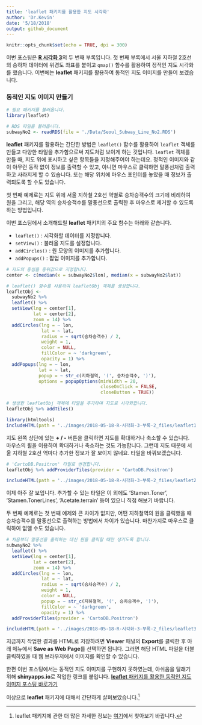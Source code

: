 ```yaml
---
title: 'leaflet 패키지를 활용한 지도 시각화'
author: 'Dr.Kevin'
date: '5/18/2018'
output: github_document
---
```


```r
knitr::opts_chunk$set(echo = TRUE, dpi = 300)
```

이번 포스팅은 [**R 시각화 3**](https://mrkevinna.github.io/R-%EC%8B%9C%EA%B0%81%ED%99%94-3/)의 두 번째 부록입니다. 첫 번째 부록에서 서울 지하철 2호선의 승하차 데이터에 위경도 좌표를 붙이고 `qmap()` 함수를 활용하여 정적인 지도 시각화를 했습니다. 이번에는 **leaflet** 패키지를 활용하여 동적인 지도 이미지를 만들어 보겠습니다.

### 동적인 지도 이미지 만들기 

```r
# 필요 패키지를 불러옵니다. 
library(leaflet)
```

```r
# RDS 파일을 불러옵니다. 
subwayNo2 <- readRDS(file = './Data/Seoul_Subway_Line_No2.RDS')
```

**leaflet** 패키지를 활용하는 간단한 방법은 `leaflet()` 함수를 활용하여 `leaflet` 객체를 만들고 다양한 타일을 추가함으로써 지도처럼 보이게 하는 것입니다. `leaflet` 객체를 만들 때, 지도 위에 표시하고 싶은 항목들을 지정해주어야 하는데요. 정적인 이미지와 같이 아무런 동작 없이 정보를 출력할 수 있고, 아니면 마우스로 클릭하면 말풍선처럼 출력하고 사라지게 할 수 있습니다. 또는 해당 위치에 마우스 포인터를 놓았을 때 정보가 출력되도록 할 수도 있습니다. 

첫 번째 예제로는 지도 위에 서울 지하철 2호선 역별로 승차승객수의 크기에 비례하여 원을 그리고, 해당 역의 승차승객수를 말풍선으로 출력한 후 마우스로 제거할 수 있도록 하는 방법입니다.

이번 포스팅에서 소개해드릴 **leaflet** 패키지의 주요 함수는 아래와 같습니다.  

  - `leaflet()` : 시각화할 데이터를 지정합니다.  
  - `setView()` : 불러올 지도를 설정합니다.  
  - `addCircles()` : 원 모양의 이미지를 추가합니다.  
  - `addPopups()` : 팝업 이미지를 추가합니다.  

```r
# 지도의 중심을 중위값으로 지정합니다.
center <- c(median(x = subwayNo2$lon), median(x = subwayNo2$lat))

# leaflet() 함수를 사용하여 leafletObj 객체를 생성합니다.
leafletObj <-   
  subwayNo2 %>% 
  leaflet() %>% 
  setView(lng = center[1],
          lat = center[2],
          zoom = 14) %>% 
  addCircles(lng = ~ lon,
             lat = ~ lat,
             radius = ~ sqrt(승차승객수) / 2,
             weight = 1,
             color = NULL,
             fillColor = ~ 'darkgreen',
             opacity = 1) %>% 
  addPopups(lng = ~ lon,
            lat = ~ lat,
            popup = ~ str_c(지하철역, '(', 승차승객수, ')'),
            options = popupOptions(minWidth = 20,
                                   closeOnClick = FALSE,
                                   closeButton = TRUE))

# 생성한 leafletObj 객체에 타일을 추가하여 지도로 시각화합니다.
leafletObj %>% addTiles()
```

```r
library(htmltools)
includeHTML(path = '../images/2018-05-18-R-시각화-3-부록-2_files/leaflet1.html')
```

지도 왼쪽 상단에 있는 **+ / -** 버튼을 클릭하면 지도를 확대하거나 축소할 수 있습니다. 마우스의 휠을 이용하여 확대하거나 축소하는 것도 가능합니다. 그런데 지도 때문에 서울 지하철 2호선 역마다 추가한 정보가 잘 보이지 않네요. 타일을 바꿔보겠습니다. 

```r
# 'CartoDB.Positron' 타일로 변경합니다.
leafletObj %>% addProviderTiles(provider = 'CartoDB.Positron')
```

```r
includeHTML(path = '../images/2018-05-18-R-시각화-3-부록-2_files/leaflet2.html')
```

이제 아주 잘 보입니다. 추가할 수 있는 타일은 이 외에도 'Stamen.Toner', 'Stamen.TonerLines', 'Acetate.terrain' 등이 있으니 직접 해보기 바랍니다. 

두 번째 예제로는 첫 번째 예제와 큰 차이가 없지만, 어떤 지하철역의 원을 클릭했을 때 승차승객수를 말풍선으로 출력하는 방법에서 차이가 있습니다. 마찬가지로 마우스로 클릭하여 없앨 수도 있습니다.

```r
# 처음부터 말풍선을 출력하는 대신 원을 클릭할 때만 생기도록 합니다.
subwayNo2 %>% 
  leaflet() %>% 
  setView(lng = center[1],
          lat = center[2],
          zoom = 14) %>% 
  addCircles(lng = ~ lon,
             lat = ~ lat,
             radius = ~ sqrt(승차승객수) / 2,
             weight = 1,
             color = NULL,
             popup = ~ str_c(지하철역, '(', 승차승객수, ')'),
             fillColor = ~ 'darkgreen',
             opacity = 1) %>% 
  addProviderTiles(provider = 'CartoDB.Positron')
```

```r
includeHTML(path = '../images/2018-05-18-R-시각화-3-부록-2_files/leaflet3.html')
```

지금까지 작업한 결과를 HTML로 저장하려면 **Viewer** 패널의 **Export**를 클릭한 후 아래 메뉴에서 **Save as Web Page**를 선택하면 됩니다. 그러면 해당 HTML 파일을 더블 클릭하였을 때 웹 브라우저에서 이미지를 확인할 수 있습니다. 

한편 이번 포스팅에서는 동적인 지도 이미지를 구현하지 못하였는데, 아쉬움을 달래기 위해  **shinyapps.io**로 작업한 링크를 붙입니다. [**leaflet** 패키지를 활용한 동적인 지도 이미지 포스팅 바로가기](https://drkevin.shinyapps.io/SeoulSubwayLineNo2/)

이상으로 **leaflet** 패키지에 대해서 간단하게 살펴보았습니다.^[leaflet 패키지에 관한 더 많은 자세한 정보는 [여기](https://rstudio.github.io/leaflet/)에서 찾아보기 바랍니다.]
